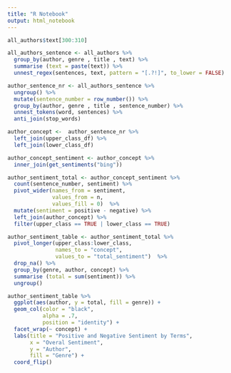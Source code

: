 ```yaml
---
title: "R Notebook"
output: html_notebook
---
```


```r
all_authors$text[300:310]
```

```r
all_authors_sentence <- all_authors %>%
  group_by(author, genre , title , text) %>%
  summarise (text = paste(text)) %>%
  unnest_regex(sentences, text, pattern = "[.?!]", to_lower = FALSE)  
```

```r
author_sentence_nr <- all_authors_sentence %>%
  ungroup() %>%
  mutate(sentence_number = row_number()) %>%
  group_by(author, genre , title , sentence_number) %>%
  unnest_tokens(word, sentences) %>%
  anti_join(stop_words)
```

```r
author_concept <-  author_sentence_nr %>%
  left_join(upper_class_df) %>%
  left_join(lower_class_df) 
```

```r
author_concept_sentiment <- author_concept %>%
  inner_join(get_sentiments("bing"))
```

```r
author_sentiment_total <- author_concept_sentiment %>%
  count(sentence_number, sentiment) %>%
  pivot_wider(names_from = sentiment,
              values_from = n,
              values_fill = 0)  %>%
  mutate(sentiment = positive - negative) %>%
  left_join(author_concept) %>%
  filter(upper_class == TRUE | lower_class == TRUE)
```

```r
author_sentiment_table <- author_sentiment_total %>%
  pivot_longer(upper_class:lower_class,
               names_to = "concept",
               values_to = "total_sentiment")  %>%
  drop_na() %>%
  group_by(genre, author, concept) %>%
  summarise (total = sum(sentiment)) %>%
  ungroup()
```

```r
author_sentiment_table %>%
  ggplot(aes(author, y = total, fill = genre)) +
  geom_col(color = "black",
           alpha = .7,
           position = "identity") +
  facet_wrap(~ concept) +
  labs(title = "Positive and Negative Sentiment by Terms",
       x = "Overal Sentiment",
       y = "Author",
       fill = "Genre") +
  coord_flip() 
```

